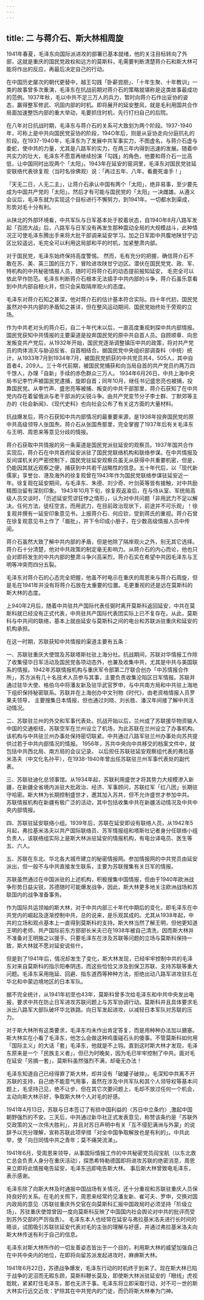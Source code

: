 ```yaml
---
---
---
```

title: 二  与蒋介石、斯大林相周旋
---

1941年春夏，毛泽东向国际派进攻的部署已基本就绪，他的关注目标转向了外部，这就是重庆的国民党政权和远方的莫斯科，毛需要判断清楚蒋介石和斯大林可能将作出的反应，再最后决定自己的行动。

在中国历史屡次的朝代更替中，越王勾践「卧薪尝胆」、「十年生聚、十年教训」一类的故事曾多次重演，毛泽东在抗战前期对蒋介石的策略就堪称是这类故事最成功的范例。1937年秋，毛以中共不足三万人的兵力，暂时向蒋介石作出妥协的姿态，赢得整军修武、巩固内部的时机。即将展开的延安整风，就是毛利用国共合作局面加速整饬内部的重大举动，毛要抓住时机，先行打扫自己的后院。

在八年对日抗战时期，毛泽东与蒋介石的关系可大致划为两个阶段。1937-1940年，可称上是中共向国民党妥协的阶段，194O年后，则是从妥协走向分庭抗礼的阶段。在1937-1940年，毛泽东为了发展中共军事实力，不图虚名，与蒋介石虚与委蛇，使中共的力量，尤其是八路军的实力，在两三年内得到迅速的发展。随着中共实力的壮大，毛泽东不愿意再继续扮演「勾践」的角色，他要和蒋介石一比高低，让中国同时出现两个「太阳」。1943年在延安的窑洞里，毛泽东对国民党驻延安联络代表徐复观（当时名徐佛观）说：「再过五年、八年，看鹿死谁手！」 

「天无二日，人无二主」，让蒋介石承认中国有两个「太阳」，绝非易事，至少要先成为中国共产党的「太阳」。然后才有可能与国民党的「太阳」一决雌雄。从遵义会议后，毛泽东就为实现这个目标进行不懈努力，到1941年。一切都水到渠成，形势对毛十分有利。

从陕北的外部环境看，中共军队与日军基本处于胶着状态，自1940年8月八路军发起「百团大战」后，八路军与日军没有再发生那种震动全局的大规模战斗，此种情况正可使毛泽东腾出手来将大批干部调来延安学习。加之日军距中共腹地陕甘宁边区比较遥远，毛完全可以利用这局部和平的时机，加紧整肃内部。

对于国民党，毛泽东始终保持高度警惕。 然而，毛有充分的把握，确信蒋介石不敢在苏、美、英三国的压力下，冒险进攻陕甘宁边区。潜伏在国民党党、政、军、特机构的中共秘密情报人员，随时可将蒋介石的动态提前报知延安，  毛完全可以依此早作防范。毛泽东判断蒋介石根本无法插手中共内部的斗争，蒋介石虽乐意看到中共内部自相火并，但只会采取隔岸观火的态度。

毛泽东对蒋介石知之甚深，他对蒋介石的估计基本符合实际。四十年代初，国民党虽然对中共内部的矛盾知之甚详，但在整风运动期间、国民党始终处于旁观的立场。

作为中共老对头的蒋介石，自二十年代末以后，一直高度重视刺探中共内部情报。国民党获知中共情报的主要渠道是投奔国民党的原中共自首人员。自顾顺章、向忠发叛变共产党后，从1932年开始，国民党逐渐调整镇压中共的政策，将对共产党员的肉体消灭与胁迫反省、自首相结合。据国民党中央组织部调查科（中统）统计，从1933年7月到1934年7月，被国民党抓获的中共党员共4，505人，其中自首者4，209人。三十年代前期，被国民党捕获和向当局自首的共产党员约两万四千馀人，办理「自新」手续的赤色群众三万人。 1934年6月26日，中共上海中央局书记李竹声被国民党逮捕，旋即自首；同年10月，继任书记盛忠亮也被捕，投靠国民党。从李竹声、盛忠亮等被捕、叛变的中共干部那里，蒋介石获知了在中共党内存在着留俄派与老干部派的尖锐斗争。由共产党变节分子李士群、丁默郊等主办的《社会新闻》、《现代史料》也向社会公布了有关这方面的大量材料。 

抗战爆发后，蒋介石获知中共内部情况的最重要来源，是1938年投奔国民党的原中共高级领导人张国焘。蒋介石从张国焘那里，完全掌握了1937年后有关毛泽东与王明、周恩来等意见分歧的情报。

蒋介石获取中共情报的另一条渠道是国民党派驻延安的观察员。1937年国共合作实现后，蒋介石在中共首府延安派驻了国民党联络机构和联络参谋。在中共情报及反间谍机关的严密控制下，国民党驻延安观察员虽无从获得中共重要机密，但是，仍能因其就近观察之便，捕获到中共若干战略性的信息。五十年代后，以「现代新儒家」享誉台、港及海外的徐复观曾在1943年作为国民党联络参谋驻延安近一年。徐复观在延安期间，与毛泽东、朱德、刘少奇、叶剑英等皆有接触，对中共励精图治留有深刻印象。  1943年10月下旬，徐复观返渝后，在与侍从室、军统局高级人员交谈时，「历述延安荒谬狂悖之情形」，认为对中共问题「非用武力不足以解决。任何方法，徒枉空言。而用武力，在目前政治现状下，前途并不可乐观」！徐复观并撰有一延安印象意见书，上报蒋介石、何应钦，受到蒋氏的重视。蒋介石曾在徐复观意见书上作了「眉批」，并下令印成小册子，在少数高级情报人员中传阅。 

蒋介石虽然大致了解中共内部的矛盾，但是他除了隔岸观火之外，别无其它选择。蒋介石十分清楚，他对中共政策的制定毫无影响力。从蒋介石的内心而论，他也只会对即将发生的中共内部的整肃斗争兴高采烈，蒋介石实在希望中共因毛泽东与王明等冲突而四分五裂。

毛泽东对蒋介石的心态完全把握，他虽不时电示在重庆的周恩来与蒋介石周旋，但是毛在1941年并没有将蒋介石放在太重要的位置。毛更重视的还是远在莫斯科的斯大林的态度。

上940年2月后，随着中共驻共产国际代表任弼时离开莫斯科返回延安，中共在莫斯科就已经没有正式代表，中共驻共产国际代表团实际上已不复存在。从此，莫斯科与中共间的联络，基本上就由延安与莫斯科之间的电台和苏联派驻重庆和延安的机构承担。

在这一时期，苏联获知中共情报的渠道主要有五条：

一、苏联驻重庆大使馆及苏联塔斯社驻上海分社。抗战期间，苏联对华情报工作除了收集侵华日军活动及国民党各项动态外，也兼及收集中共，尤其是中共与美国联系的情报。1942年苏联情报机构与重庆军令部第二厅联合创办「中苏情报合作所」，苏方派有几十名技术人员参与其事，主要负责收集沦陷区日军情报。苏联并通过驻华大使、格伯乌中将潘友新及驻华武官罗申，与中共南方局和中共驻上海地下组织保持秘密联系。苏联并在上海创办中文刊物《时代》，由老资格情报人员罗果夫领导，  主要搜集日本情报，但也通过刘晓、刘长胜、潘汉年间接了解中共活动情况。

二、苏联驻兰州的外交和军事代表处。抗战开始以后，兰州成了苏联援华物资输人中国的交通枢纽，苏联空军在兰州设立了机场，为此苏联在兰州设立了办事机构。该机构与中共驻兰州办事处保持密切联紧。中共通过八路军驻兰州办事处向苏共提供过若于中共内部情况的情报。 1956年，苏共中央向中共移交的档案文件中，就包括中共西北局、南方局的会议记录。 以后担任苏联驻延安观察组代表的弗拉基米洛夫（中文化名孙平），在1938-1940年曾出任苏联驻兰州军事代表处的副代表。

三、苏联驻迪化总领事馆。从1934年起，苏联利用盛世才将其势力大规模渗入新疆，在新疆全省境内派驻大批政治、经济、军事顾问，苏联红军「红八团」长期驻守哈密。斯大林为长期控制盛世才，邀其加入苏共，但不允许盛世才参加中共。 苏联情报机构在新疆有极广泛的活动，其中包括收集中共在新疆活动情况及中共中央内部情报。

四、苏联驻延安联络小组。1939年后，苏联在延安即设有联络人员，从1942年5月起，弗拉基米洛夫以共产国际联络员、苏军情报组和塔斯社记者身分任联络小组负责人，该联络组实际上是斯大林派驻延安的情报机构，有电台译电员、医生等五、六人。

五、苏联在东北、华北各大城市建立的秘密情报网。参加情报网的中共党员由延安派出，但一般不与中共直接发生联系，主要为苏联搜集有关日军的情报。

苏联虽然通过在中国派驻的上述机构，积极搜集中国情报，但由于1940年欧洲战争形势日益尖锐，苏德随时可能爆发战争，因此，斯大林更多地关注欧洲战场和苏联国内的战争准备事务。

作为国际共运领袖的斯大林，对于中共内部三十年代中期后的变化，即毛泽东在中共党内的崛起及逐渐控制中共，总的说来，是乐观其成的。尤其从1938年起，中共的立场和观点基本上一直得到莫斯科的支持。斯大林当然了解王明，但他更知道王明的老师、共产国际前东方部部长米夫已在1938年被自己清洗，因而斯大林并不准备对王明施之以援手。只要毛泽东在涉及苏联等问题的立场与莫斯科保持一致，斯大林就不愿对延安说些什。

但是到了1941年后，情况却发生了变化，斯大林发现，已经牢牢控制中共的毛泽东对来自莫斯科的指示阳奉阴违，而这些恰恰又涉及到保卫苏联、支持苏联等重大问题。毛泽东采用拖延、回避、指东道西等种种方法，拒绝出动八路军进攻驻扎在华北和中蒙边境地区的日本军队。

据不完全统计，从1941年初至也43年，莫斯科曾多次给毛泽东和中共中央发出电报，要求中共在防止日军进攻苏联问题上与苏军协调行动。莫斯科并且具体要求毛派出八路军大部队破坏华北铁路。向日军发起进攻，以减轻日本军队对苏联的压力。 

对于斯大林所有这类要求，毛泽东均未作出肯定答复，而是用种种办法加以搪塞。斯大林实在小看了毛泽东，他怎么会做这种鸡蛋碰石头的傻事。不管莫斯科如何用「国际主义」的大话「套」毛泽东，他就是不上钩。直到这时斯大林才发现，毛泽东原来是一个「民族主义者」，但已为时晚矣，因为毛已牢牢控制了中共。面对毛在延安「另搞一套」，莫斯科虽然强烈不满，却毫无办法！

毛泽东知道自己已经得罪了斯大林，却并没有「破罐子破摔」。毛深知中共离不开苏联的支持，自己绝不能意气用事，虽然在涉及中共军队和其个人领导权等基本问题上，毛坚持己见，绝不让步，但在其它次要问题上，毛却不放过任何一个机会，主动向斯大林示好，争取斯大林个人对毛的好感。

1941年4月13日，苏联与日本签订了有损中国利益的〈苏日中立条约〉,激起中国朝野强烈的不安。三天后，中共通过新华社正式发表意见，称赞该条约是「苏联外交政策的又一次伟大胜利」，并且对苏日声明中有关「互不侵犯满洲与外蒙」的说辞予以充分理解，宣称苏联此项举措「对全中国争取解放也是有利的」。中共此举，使「向日同情中共之青年；莫不痛哭流涕」。 

1941年6月，受周恩来领导，从事国际情报工作的中共秘密党员阎宝航（以东北救亡总会负责人身分在重庆活动），探悉希特勒德国即将进攻苏联的绝密消息，周恩来立即将此情报电告延安，毛泽东迅即电告斯大林。  事后斯大林曾致电毛泽东，表示感谢。 

毛泽东除了向斯大林及时通报中国战场有关情况，还十分重视和苏联驻重庆人员保持良好的关系。在毛的关照下，周恩来经常约见潘友新、崔可夫、罗申，交换对国内政局的意见（苏联驻重庆外交官在向莫斯科汇报中国政局时必须坚持「阶级立场」，苏驻重庆使馆曾因一度向莫斯科反映了中国国内社会舆论对中共的批评而受到苏外交部的严厉指责）。 毛泽东本人也经常在延安与弗拉基米洛夫进行长时间的晤谈，试图吸引苏联驻延安代表对毛的主张的理解与好感，并通过弗拉基米洛夫向斯大林传送有利于自己的信息。 

毛泽东对斯大林所作的一切友善姿态皆出于一个目的，利用斯大林的威望加强自己在中共中央内的地位，在即将向留苏派发起进攻时，麻痹斯大林。

1941年6月22日，苏德战争爆发，毛泽东行动的时机终于到来了。现在斯大林已陷于战争的泥沼而无暇东顾，莫斯科鞭长莫及，即使斯大林派驻延安的「眼线」虎视耽眈，紧紧盯住毛泽东，那也无济于事。毛泽东将立即采取行动，对不可一世的斯大林实行远交近攻：铲除其在中共党内的门徒，而仍将斯大林奉为门神。
